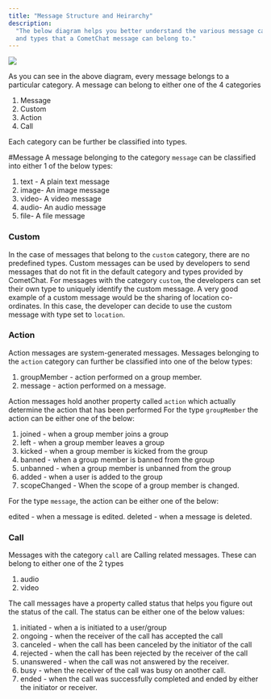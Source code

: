 ```yaml
---
title: "Message Structure and Heirarchy"
description:
  "The below diagram helps you better understand the various message categories
  and types that a CometChat message can belong to."
---
```


![](/images/message-structure.png)

As you can see in the above diagram, every message belongs to a particular
category. A message can belong to either one of the 4 categories

1. Message
2. Custom
3. Action
4. Call

Each category can be further be classified into types.

#Message A message belonging to the category `message` can be classified into
either 1 of the below types:

1. text - A plain text message
2. image- An image message
3. video- A video message
4. audio- An audio message
5. file- A file message

### Custom

In the case of messages that belong to the `custom` category, there are no
predefined types. Custom messages can be used by developers to send messages
that do not fit in the default category and types provided by CometChat. For
messages with the category `custom`, the developers can set their own type to
uniquely identify the custom message. A very good example of a custom message
would be the sharing of location co-ordinates. In this case, the developer can
decide to use the custom message with type set to `location`.

### Action

Action messages are system-generated messages. Messages belonging to the
`action` category can further be classified into one of the below types:

1. groupMember - action performed on a group member.
2. message - action performed on a message.

Action messages hold another property called `action` which actually determine
the action that has been performed For the type `groupMember` the action can be
either one of the below:

1. joined - when a group member joins a group
2. left - when a group member leaves a group
3. kicked - when a group member is kicked from the group
4. banned - when a group member is banned from the group
5. unbanned - when a group member is unbanned from the group
6. added - when a user is added to the group
7. scopeChanged - When the scope of a group member is changed.

For the type `message`, the action can be either one of the below:

edited - when a message is edited. deleted - when a message is deleted.

### Call

Messages with the category `call` are Calling related messages. These can belong
to either one of the 2 types

1. audio
2. video

The call messages have a property called status that helps you figure out the
status of the call. The status can be either one of the below values:

1. initiated - when a is initiated to a user/group
2. ongoing - when the receiver of the call has accepted the call
3. canceled - when the call has been canceled by the initiator of the call
4. rejected - when the call has been rejected by the receiver of the call
5. unanswered - when the call was not answered by the receiver.
6. busy - when the receiver of the call was busy on another call.
7. ended - when the call was successfully completed and ended by either the
   initiator or receiver.
